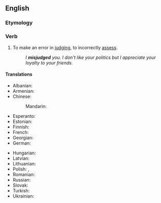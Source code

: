 ==English==

===Etymology===
{{prefix|en|mis|judge}}

===Verb===
{{en-verb}}

# To make an error in [[judge|judging]], to incorrectly [[assess]].
#: ''I '''misjudged''' you. I don't like your politics but I appreciate your loyalty to your friends.''

====Translations====
{{trans-top}}
* Albanian: {{t-needed|sq}}
* Armenian: {{t-needed|hy}}
* Chinese:
*: Mandarin: {{t-needed|cmn}}
* Esperanto: {{t-needed|eo}}
* Estonian: {{t-needed|et}}
* Finnish: {{t-needed|fi}}
* French: {{t-needed|fr}}
* Georgian: {{t-needed|ka}}
* German: {{t-needed|de}}
{{trans-mid}}
* Hungarian: {{t-needed|hu}}
* Latvian: {{t-needed|lv}}
* Lithuanian: {{t-needed|lt}}
* Polish: {{no equivalent translation|pl}} {{t+|pl|oceniać|impf}}, {{t+|pl|ocenić|pf}}
* Romanian: {{t-needed|ro}}
* Russian: {{t-needed|ru}}
* Slovak: {{t-needed|sk}}
* Turkish: {{t-needed|tr}}
* Ukrainian: {{t-needed|uk}}
{{trans-bottom}}